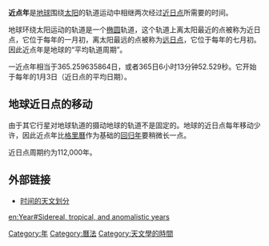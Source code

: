{{Unreferenced|time=2021-03-25T09:20:25+00:00}}
'''近点年'''是[[地球|地球]]围绕[[太阳|太阳]]的轨道运动中相继两次经过[[近日点|近日点]]所需要的时间。

地球环绕太阳运动的轨道是一个[[椭圆|椭圆]]轨道，这个轨道上离太阳最近的点被称为近日点，它位于每年的一月初，离太阳最远的点被称为[[远日点|远日点]]，它位于每年的七月初。因此近点年是地球的“平均轨道周期”。

一近点年相当于365.259635864日，或者365日6小时13分钟52.529秒。它开始于每年的1月3日（近日点的平均日期）。

==地球近日点的移动==
由于其它行星对地球轨道的摄动地球的轨道不是固定的。地球的近日点每年移动少许，因此近点年比[[格里曆|格里曆]]作为基础的[[回归年|回归年]]要稍微长一点。

近日点周期约为112,000年。

==外部链接==
*[https://web.archive.org/web/20070125204416/http://www.losn.com.cn/science_data/tw/twhf.htm 时间的天文划分]
{{time themes}}
[[Category:年|Category:年]]
[[Category:曆法|Category:曆法]]
[[Category:天文學的時間|Category:天文學的時間]]

[[en:Year#Sidereal,_tropical,_and_anomalistic_years|en:Year#Sidereal, tropical, and anomalistic years]]